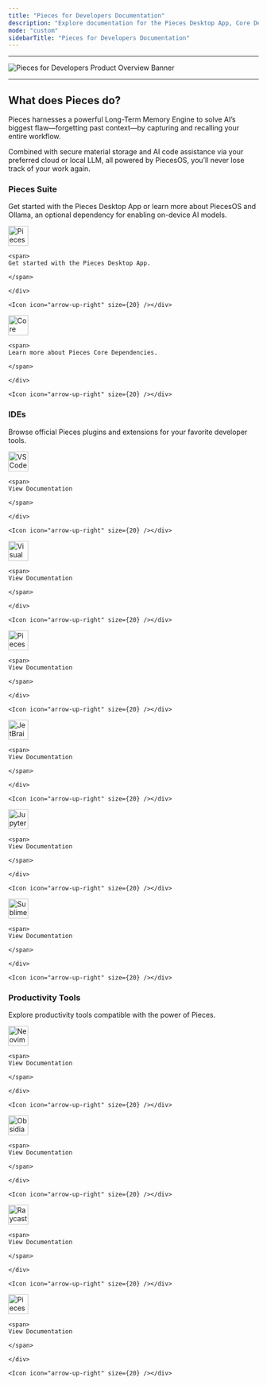 ```yaml
---
title: "Pieces for Developers Documentation"
description: "Explore documentation for the Pieces Desktop App, Core Dependencies, all plugins & extensions, and more."
mode: "custom"
sidebarTitle: "Pieces for Developers Documentation"
---
```


---

![Pieces for Developers Product Overview Banner](https://cdn.hashnode.com/res/hashnode/image/upload/v1734014941536/9c298363-d6b4-4e4a-9965-72db0fa59bc6.png?auto=compress,format&format=webp&q=75)

---

## What does Pieces do?

Pieces harnesses a powerful Long-Term Memory Engine to solve AI’s biggest flaw—forgetting past context—by capturing and recalling your entire workflow.

Combined with secure material storage and AI code assistance via your preferred cloud or local LLM, all powered by PiecesOS, you’ll never lose track of your work again.

### Pieces Suite

Get started with the Pieces Desktop App or learn more about PiecesOS and Ollama, an optional dependency for enabling on-device AI models.

<CardGroup cols={2}>
  <Card title="Pieces Desktop App" href="/desktop/desktop-index">
    <div style={{ display:"flex",alignItems:"center",justifyContent:"space-between",width:"100%" }}>
    <div style={{ display:"flex",alignItems:"center",gap:"0.5rem" }}>
    <img
      src="/public/icons/pieces_filled.svg"
      width="40"
      height="40"
      noZoom={true}
      alt="Pieces Desktop App icon"
    />

    <span>
    Get started with the Pieces Desktop App.

    </span>

    </div>

    <Icon icon="arrow-up-right" size={20} /></div>
  </Card>
  <Card title="Core Dependencies" href="/core-dependencies/core-dependencies-overview">
    <div style={{ display:"flex",alignItems:"center",justifyContent:"space-between",width:"100%" }}>
    <div style={{ display:"flex",alignItems:"center",gap:"0.5rem" }}>
    <img
      src="/public/icons/pieces_os_light.svg"
      width="40"
      height="40"
      noZoom={true}
      alt="Core Dependencies icon"
    />

    <span>
    Learn more about Pieces Core Dependencies.

    </span>

    </div>

    <Icon icon="arrow-up-right" size={20} /></div>
  </Card>
</CardGroup>

### IDEs

Browse official Pieces plugins and extensions for your favorite developer tools.

<CardGroup cols={2}>
  <Card title="VS Code Extension" href="/extensions-plugins/visual-studio-code/vsc-overview">
    <div style={{ display:"flex",alignItems:"center",justifyContent:"space-between",width:"100%" }}>
    <div style={{ display:"flex",alignItems:"center",gap:"0.5rem" }}>
    <img
      src="/public/icons/vs_code.png"
      width="40"
      height="40"
      noZoom={true}
      alt="VS Code icon"
    />

    <span>
    View Documentation

    </span>

    </div>

    <Icon icon="arrow-up-right" size={20} /></div>
  </Card>
  <Card title="Visual Studio Extension" href="/extensions-plugins/visual-studio/vstudio-overview">
    <div style={{ display:"flex",alignItems:"center",justifyContent:"space-between",width:"100%" }}>
    <div style={{ display:"flex",alignItems:"center",gap:"0.5rem" }}>
    <img
      src="/public/icons/visual_studio.png"
      width="40"
      height="40"
      noZoom={true}
      alt="Visual Studio icon"
    />

    <span>
    View Documentation

    </span>

    </div>

    <Icon icon="arrow-up-right" size={20} /></div>
  </Card>
</CardGroup>

<CardGroup cols={2}>
  <Card title="Pieces Web Extension" href="/web-extension/web-extension-overview">
    <div style={{ display:"flex",alignItems:"center",justifyContent:"space-between",width:"100%" }}>
    <div style={{ display:"flex",alignItems:"center",gap:"0.5rem" }}>
    <img
      src="/public/icons/chromium.png"
      width="40"
      height="40"
      noZoom={true}
      alt="Pieces Web icon"
    />

    <span>
    View Documentation

    </span>

    </div>

    <Icon icon="arrow-up-right" size={20} /></div>
  </Card>
  <Card title="JetBrains Plugin" href="/extensions-plugins/jetbrains/jb-overview">
    <div style={{ display:"flex",alignItems:"center",justifyContent:"space-between",width:"100%" }}>
    <div style={{ display:"flex",alignItems:"center",gap:"0.5rem" }}>
    <img
      src="/public/icons/jetbrains.png"
      width="40"
      height="40"
      noZoom={true}
      alt="JetBrains icon"
    />

    <span>
    View Documentation

    </span>

    </div>

    <Icon icon="arrow-up-right" size={20} /></div>
  </Card>
</CardGroup>

<CardGroup cols={2}>
  <Card title="JupyterLab Extension" href="/extensions-plugins/jupyterlab">
    <div style={{ display:"flex",alignItems:"center",justifyContent:"space-between",width:"100%" }}>
    <div style={{ display:"flex",alignItems:"center",gap:"0.5rem" }}>
    <img
      src="/public/icons/new_jupyter.png"
      width="40"
      height="40"
      noZoom={true}
      alt="JupyterLab icon"
    />

    <span>
    View Documentation

    </span>

    </div>

    <Icon icon="arrow-up-right" size={20} /></div>
  </Card>
  <Card title="Sublime Text Plugin" href="/extensions-plugins/sublime/sublime-overview">
    <div style={{ display:"flex",alignItems:"center",justifyContent:"space-between",width:"100%" }}>
    <div style={{ display:"flex",alignItems:"center",gap:"0.5rem" }}>
    <img
      src="/public/icons/sublime.png"
      width="40"
      height="40"
      noZoom={true}
      alt="Sublime Text icon"
    />

    <span>
    View Documentation

    </span>

    </div>

    <Icon icon="arrow-up-right" size={20} /></div>
  </Card>
</CardGroup>

### Productivity Tools

Explore productivity tools compatible with the power of Pieces.

<CardGroup cols={2}>
  <Card title="Neovim Plugin" href="/extensions-plugins/neovim-plugin">
    <div style={{ display:"flex",alignItems:"center",justifyContent:"space-between",width:"100%" }}>
    <div style={{ display:"flex",alignItems:"center",gap:"0.5rem" }}>
    <img
      src="/public/icons/new_neovim.svg.png"
      width="40"
      height="40"
      noZoom={true}
      alt="Neovim icon"
    />

    <span>
    View Documentation

    </span>

    </div>

    <Icon icon="arrow-up-right" size={20} /></div>
  </Card>
  <Card title="Obsidian Plugin" href="/obsidian/obsidian-overview">
    <div style={{ display:"flex",alignItems:"center",justifyContent:"space-between",width:"100%" }}>
    <div style={{ display:"flex",alignItems:"center",gap:"0.5rem" }}>
    <img
      src="/public/icons/obsidian.png"
      width="40"
      height="40"
      noZoom={true}
      alt="Obsidian icon"
    />

    <span>
    View Documentation

    </span>

    </div>

    <Icon icon="arrow-up-right" size={20} /></div>
  </Card>
</CardGroup>

<CardGroup cols={2}>
  <Card title="Raycast Plugin" href="/raycast">
    <div style={{ display:"flex",alignItems:"center",justifyContent:"space-between",width:"100%" }}>
    <div style={{ display:"flex",alignItems:"center",gap:"0.5rem" }}>
    <img
      src="/public/icons/new_raycast.png"
      width="40"
      height="40"
      noZoom={true}
      alt="Raycast icon"
    />

    <span>
    View Documentation

    </span>

    </div>

    <Icon icon="arrow-up-right" size={20} /></div>
  </Card>
  <Card title="Pieces CLI" href="/cli/cli-overview">
    <div style={{ display:"flex",alignItems:"center",justifyContent:"space-between",width:"100%" }}>
    <div style={{ display:"flex",alignItems:"center",gap:"0.5rem" }}>
    <img
      src="/public/icons/new_cli.png"
      width="40"
      height="40"
      noZoom={true}
      alt="Pieces CLI icon"
    />

    <span>
    View Documentation

    </span>

    </div>

    <Icon icon="arrow-up-right" size={20} /></div>
  </Card>
</CardGroup>